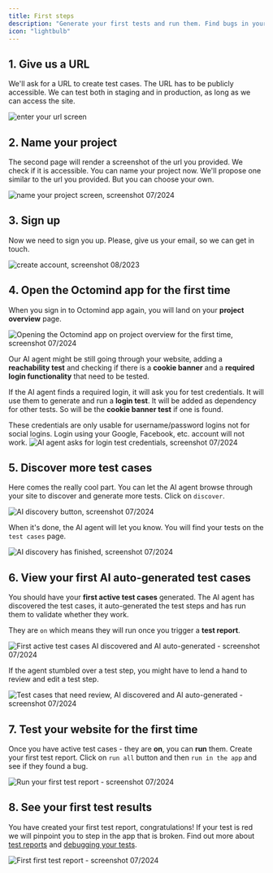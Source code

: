 ```yaml
---
title: First steps
description: "Generate your first tests and run them. Find bugs in your app before your user does."
icon: "lightbulb"
---
```


## 1. Give us a URL

We'll ask for a URL to create test cases. The URL has to be publicly accessible. We can test both in staging and in production, as long as we can access the site.

<Frame caption="First page of the setup flow - link to your website, screenshot 07/2024">
  <img src="/images/setup/setup-1-url.png" alt="enter your url screen" />
</Frame>

## 2. Name your project

The second page will render a screenshot of the url you provided. We check if it is accessible. You can name your project now. We'll propose one similar to the url you provided.
But you can choose your own.

<Frame caption="Second page of the setup flow: Name your project, screenshot 07/2024">
  <img
    src="/images/setup/setup-2-project.png"
    alt="name your project screen, screenshot 07/2024"
  />
</Frame>

<div class="mt-8" />

## 3. Sign up

Now we need to sign you up. Please, give us your email, so we can get in touch.

<Frame caption="Third page of the setup flow - create account, screenshot 07/2024">
  <img
    src="/images/setup/setup-3-create-account.png"
    alt="create account, screenshot 08/2023"
  />
</Frame>

## 4. Open the Octomind app for the first time

When you sign in to Octomind app again, you will land on your **project overview** page.

<Frame caption="Project overview page after sign-up, screenshot 07/2024">
  <img
    src="/images/setup/setup-4-overview.png"
    alt="Opening the Octomind app on project overview for the first time, screenshot 07/2024"
  />
</Frame>

Our AI agent might be still going through your website, adding a **reachability test** and checking if there is a **cookie banner** and a **required login functionality** that need to be tested.

If the AI agent finds a required login, it will ask you for test credentials. It will use them to generate and run a **login test**. It will be added as dependency for other tests. So will be the **cookie banner test** if one is found.

<Warning>
These credentials are only usable for username/password logins not for social logins. Login using your Google, Facebook, etc. account will not work.

</Warning>

<Frame caption="AI agent asks for test credentials to auto-generate and run a login test, screenshot 07/2024">
  <img
    src="/images/setup/setup-5-login-credentials.png"
    alt="AI agent asks for login test credentials, screenshot 07/2024"
  />
</Frame>

## 5. Discover more test cases

Here comes the really cool part. You can let the AI agent browse through your site to discover and generate more tests. Click on `discover`.

<Frame caption="Clicking this button will let our AI agent discover test cases, screenshot 07/2024">
  <img
    src="/images/setup/setup-6-discover.png"
    alt="AI discovery button, screenshot 07/2024"
  />
</Frame>

When it's done, the AI agent will let you know. You will find your tests on the `test cases` page.

<Frame caption="AI agent discovered test cases and you will find them in the test cases view, screenshot 07/2024">
  <img
    src="/images/setup/setup-7-discovery-done.png"
    alt="AI discovery has finished, screenshot 07/2024"
  />
</Frame>

## 6. View your first AI auto-generated test cases

You should have your **first active test cases** generated. The AI agent has discovered the test cases, it auto-generated the test steps and has run them to validate whether they work.

They are `on` which means they will run once you trigger a **test report**.

<Frame caption="First active test cases discovered and auto-generated - screenshot 07/2024">
  <img
    src="/images/setup/setup-8-first-tests.png"
    alt="First active test cases AI discovered and AI auto-generated - screenshot 07/2024 "
  />
</Frame>

If the agent stumbled over a test step, you might have to lend a hand to review and edit a test step.

<Frame caption="Test cases that need review, discovered and auto-generated - screenshot 07/2024">
  <img
    src="/images/setup/setup-8-review-steps.png"
    alt="Test cases that need review, AI discovered and AI auto-generated - screenshot 07/2024 "
  />
</Frame>

## 7. Test your website for the first time

Once you have active test cases - they are **on**, you can **run** them. Create your first test report. Click on `run all` button and then `run in the app` and see if they found a bug.

<Frame caption="Run your first test report - screenshot 07/2024">
  <img
    src="/images/setup/setup-9-run-tests.png"
    alt="Run your first test report - screenshot 07/2024 "
    alt="Approve or deny test cases that octomind discovered - screenshot 02/2024 "
  />
</Frame>

## 8. See your first test results

You have created your first test report, congratulations! If your test is red we will pinpoint you to step in the app that is broken. Find out more about [test reports](/test-reports.mdx) and [debugging your tests](/debugtopus.mdx).

<Frame caption="First test report - screenshot 07/2024">
  <img
    src="/images/setup/setup-10-test-report.png"
    alt="First first test report - screenshot 07/2024"
  />
</Frame>
